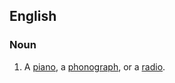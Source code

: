 ==English==

===Noun===
{{en-noun|sg=[[agony]] [[box]]}}

# {{slang}} A [[piano]], a [[phonograph]], or a [[radio]].